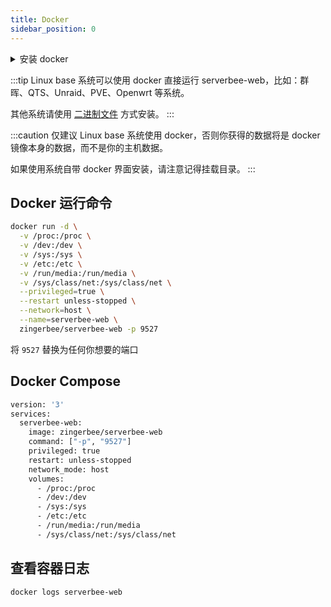 ```yaml
---
title: Docker
sidebar_position: 0
---
```



<details>
    <summary>安装 docker</summary>
    <CodeBlock>{dockerCMD}</CodeBlock>
</details>

:::tip
Linux base 系统可以使用 docker 直接运行 serverbee-web，比如：群晖、QTS、Unraid、PVE、Openwrt 等系统。

其他系统请使用 [二进制文件](/usage/linux) 方式安装。
:::

:::caution
仅建议 Linux base 系统使用 docker，否则你获得的数据将是 docker 镜像本身的数据，而不是你的主机数据。

如果使用系统自带 docker 界面安装，请注意记得挂载目录。
:::

## Docker 运行命令

```bash
docker run -d \
  -v /proc:/proc \
  -v /dev:/dev \
  -v /sys:/sys \
  -v /etc:/etc \
  -v /run/media:/run/media \
  -v /sys/class/net:/sys/class/net \
  --privileged=true \
  --restart unless-stopped \
  --network=host \
  --name=serverbee-web \
  zingerbee/serverbee-web -p 9527
```
将 `9527` 替换为任何你想要的端口

## Docker Compose
```bash
version: '3'
services:
  serverbee-web:
    image: zingerbee/serverbee-web
    command: ["-p", "9527"]
    privileged: true
    restart: unless-stopped
    network_mode: host
    volumes:
      - /proc:/proc
      - /dev:/dev
      - /sys:/sys
      - /etc:/etc
      - /run/media:/run/media
      - /sys/class/net:/sys/class/net
```

## 查看容器日志

```bash
docker logs serverbee-web
```
